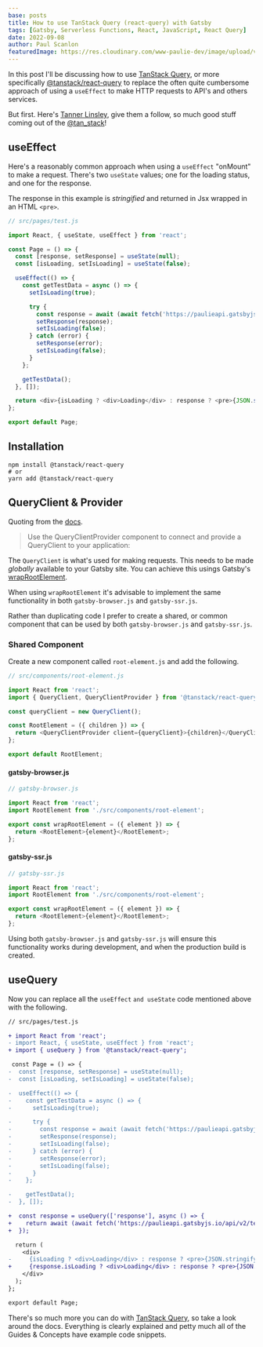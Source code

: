 ```yaml
---
base: posts
title: How to use TanStack Query (react-query) with Gatsby
tags: [Gatsby, Serverless Functions, React, JavaScript, React Query]
date: 2022-09-08
author: Paul Scanlon
featuredImage: https://res.cloudinary.com/www-paulie-dev/image/upload/v1662654507/paulie.dev/2022/09/how-to-use-tanstack-query-with-gatsby_lzbhbi.jpg
---
```


In this post I'll be discussing how to use [TanStack Query](https://tanstack.com/query/v4), or more specifically
[@tanstack/react-query](https://tanstack.com/query/v4/docs/installation) to replace the often quite cumbersome approach
of using a `useEffect` to make HTTP requests to API's and others services.

But first. Here's [Tanner Linsley](https://twitter.com/tannerlinsley), give them a follow, so much good stuff coming out
of the [@tan_stack](https://twitter.com/tan_stack)!

## useEffect

Here's a reasonably common approach when using a `useEffect` "onMount" to make a request. There's two `useState` values;
one for the loading status, and one for the response.

The response in this example is _stringified_ and returned in Jsx wrapped in an HTML `<pre>`.

```javascript
// src/pages/test.js

import React, { useState, useEffect } from 'react';

const Page = () => {
  const [response, setResponse] = useState(null);
  const [isLoading, setIsLoading] = useState(false);

  useEffect(() => {
    const getTestData = async () => {
      setIsLoading(true);

      try {
        const response = await (await fetch('https://paulieapi.gatsbyjs.io/api/v2/test')).json();
        setResponse(response);
        setIsLoading(false);
      } catch (error) {
        setResponse(error);
        setIsLoading(false);
      }
    };

    getTestData();
  }, []);

  return <div>{isLoading ? <div>Loading</div> : response ? <pre>{JSON.stringify(response, null, 2)}</pre> : null}</div>;
};

export default Page;
```

## Installation

```shell
npm install @tanstack/react-query
# or
yarn add @tanstack/react-query
```

## QueryClient & Provider

Quoting from the [docs](https://tanstack.com/query/v4/docs/reference/QueryClientProvider).

> Use the QueryClientProvider component to connect and provide a QueryClient to your application:

The `QueryClient` is what's used for making requests. This needs to be made _globally_ available to your Gatsby site.
You can achieve this usings Gatsby's
[wrapRootElement](https://www.gatsbyjs.com/docs/reference/config-files/gatsby-ssr/#wrapRootElement).

When using `wrapRootElement` it's advisable to implement the same functionality in both `gatsby-browser.js` and
`gatsby-ssr.js`.

Rather than duplicating code I prefer to create a shared, or common component that can be used by both
`gatsby-browser.js` and `gatsby-ssr.js`.

### Shared Component

Create a new component called `root-element.js` and add the following.

```javascript
// src/components/root-element.js

import React from 'react';
import { QueryClient, QueryClientProvider } from '@tanstack/react-query';

const queryClient = new QueryClient();

const RootElement = ({ children }) => {
  return <QueryClientProvider client={queryClient}>{children}</QueryClientProvider>;
};

export default RootElement;
```

#### gatsby-browser.js

```javascript
// gatsby-browser.js

import React from 'react';
import RootElement from './src/components/root-element';

export const wrapRootElement = ({ element }) => {
  return <RootElement>{element}</RootElement>;
};
```

#### gatsby-ssr.js

```javascript
// gatsby-ssr.js

import React from 'react';
import RootElement from './src/components/root-element';

export const wrapRootElement = ({ element }) => {
  return <RootElement>{element}</RootElement>;
};
```

Using both `gatsby-browser.js` and `gatsby-ssr.js` will ensure this functionality works during development, and when the
production build is created.

## useQuery

Now you can replace all the `useEffect` `and useState` code mentioned above with the following.

```diff
// src/pages/test.js

+ import React from 'react';
- import React, { useState, useEffect } from 'react';
+ import { useQuery } from '@tanstack/react-query';

 const Page = () => {
-  const [response, setResponse] = useState(null);
-  const [isLoading, setIsLoading] = useState(false);

-  useEffect(() => {
-    const getTestData = async () => {
-      setIsLoading(true);

-      try {
-        const response = await (await fetch('https://paulieapi.gatsbyjs.io/api/v2/test')).json();
-        setResponse(response);
-        setIsLoading(false);
-      } catch (error) {
-        setResponse(error);
-        setIsLoading(false);
-      }
-    };

-    getTestData();
-  }, []);

+  const response = useQuery(['response'], async () => {
+    return await (await fetch('https://paulieapi.gatsbyjs.io/api/v2/test')).json();
+  });

  return (
    <div>
-     {isLoading ? <div>Loading</div> : response ? <pre>{JSON.stringify(response, null, 2)}</pre> : null}
+     {response.isLoading ? <div>Loading</div> : response ? <pre>{JSON.stringify(response.data, null, 2)}</pre> : null}
    </div>
  );
};

export default Page;
```

There's so much more you can do with [TanStack Query](https://tanstack.com/query/v4), so take a look around the docs.
Everything is clearly explained and petty much all of the Guides & Concepts have example code snippets.
